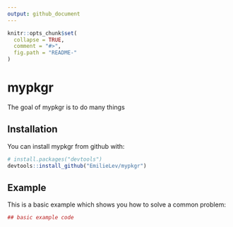 ```yaml
---
output: github_document
---
```


<!-- README.md is generated from README.Rmd. Please edit that file -->

```r
knitr::opts_chunk$set(
  collapse = TRUE,
  comment = "#>",
  fig.path = "README-"
)
```

# mypkgr

The goal of mypkgr is to do many things

## Installation

You can install mypkgr from github with:

```r
# install.packages("devtools")
devtools::install_github("EmilieLev/mypkgr")
```

## Example

This is a basic example which shows you how to solve a common problem:

```r
## basic example code
```
